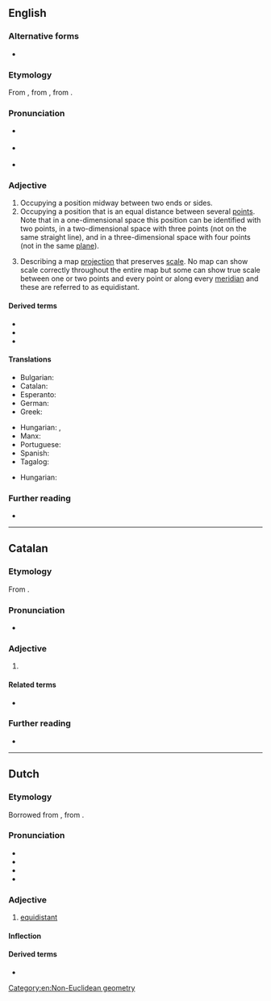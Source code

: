 {{also|équidistant}}
==English==

===Alternative forms===
* {{l|en|æquidistant}} {{qualifier|archaic}}

===Etymology===
From {{der|en|frm|équidistant}}, from {{der|en|LL.|aequidistantem}}, from {{af|la|aequī|t1=equal|distantem|t2=distant|nocat=1}}.

===Pronunciation===
* {{a|UK}} {{IPA|en|/ˌɛk.wɪˈdɪs.tənt/|/ˌiː.kwɪˈdɪs.tənt/}}
* {{a|US}} {{IPA|en|/ˌi.kwəˈdɪs.tənt/}}
* {{audio|en|En-us-equidistant.ogg|Audio (US)}}

===Adjective===
{{en-adj|-}}

# Occupying a position midway between two ends or sides.
# Occupying a position that is an equal distance between several [[point]]s. Note that in a one-dimensional space this position can be identified with two points, in a two-dimensional space with three points (not on the same straight line), and in a three-dimensional space with four points (not in the same [[plane]]).
# {{lb|en|cartography}} Describing a map [[projection]] that preserves [[scale]]. No map can show scale correctly throughout the entire map but some can show true scale between one or two points and every point or along every [[meridian]] and these are referred to as equidistant.

====Derived terms====
* {{l|en|equidistantly}}
* {{l|en|inequidistant}}
* {{l|en|nonequidistant}}

====Translations====
{{trans-top|occupying a position that is an equal distance between several points}}
* Bulgarian: {{t+|bg|равноотстоящ}}
* Catalan: {{t|ca|equidistant}}
* Esperanto: {{t|eo|samdistanca}}
* German: {{t+|de|äquidistant}}
* Greek: {{t+|el|ισαπέχων|m}}
{{trans-mid}}
* Hungarian: {{t+|hu|egyenlő távolságra levő}}, {{t|hu|egyenlő távolságú}}
* Manx: {{t|gv|co-houd}}
* Portuguese: {{t+|pt|equidistante}}
* Spanish: {{t+|es|equidistante}}
* Tagalog: {{t|tl|pariagwat}}
{{trans-bottom}}

{{trans-top|cartography: describing a map projection that preserves scale}}
{{trans-mid}}
* Hungarian: {{t|hu|hossztartó}}
{{trans-bottom}}

===Further reading===
* {{R:Lexico}}

[[Category:en:Non-Euclidean geometry]]

----

==Catalan==

===Etymology===
From {{der|ca|la|aequidistāns}}.

===Pronunciation===
* {{ca-IPA|équidistànt}}

===Adjective===
{{ca-adj|mf}}

# {{l|en|equidistant}}

====Related terms====
* {{l|ca|distant}}

===Further reading===
* {{R:IEC2}}

----

==Dutch==

===Etymology===
Borrowed from {{bor|nl|fr|équidistant}}, from {{der|nl|la|aequidistāns}}.

===Pronunciation===
* {{IPA|nl|/ˌeː.kʋi.dɪsˈtɑnt/}}
* {{audio|nl|Nl-equidistant.ogg|Audio}}
* {{hyphenation|nl|equi|dis|tant}}
* {{rhymes|nl|ɑnt}}

===Adjective===
{{nl-adj|-}}

# [[#English|equidistant]]

====Inflection====
{{nl-decl-adj||-}}

====Derived terms====
* {{l|nl|equidistantie}}
